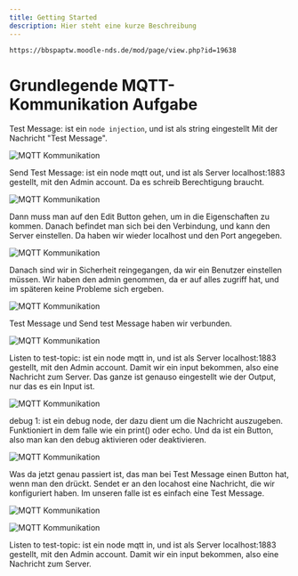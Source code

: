 ```yaml
---
title: Getting Started
description: Hier steht eine kurze Beschreibung
---
```


`https://bbspaptw.moodle-nds.de/mod/page/view.php?id=19638`

# Grundlegende MQTT-Kommunikation Aufgabe

Test Message: ist ein `node injection`, und ist als string eingestellt
Mit der Nachricht "Test Message".

![MQTT Kommunikation](/Aufgabe1//string-test-message.jpeg)

Send Test Message: ist ein node mqtt out, und ist als Server localhost:1883 gestellt, mit den Admin account.
Da es schreib Berechtigung braucht.

![MQTT Kommunikation](/Aufgabe1//mqtt-output-test-message.jpeg)

Dann muss man auf den Edit Button gehen, um in die Eigenschaften zu kommen.
Danach befindet man sich bei den Verbindung, und kann den Server einstellen.
Da haben wir wieder localhost und den Port angegeben.

![MQTT Kommunikation](/Aufgabe1//bearbeitung-button.jpeg)

Danach sind wir in Sicherheit reingegangen, da wir ein Benutzer einstellen müssen.
Wir haben den admin genommen, da er auf alles zugriff hat, und im späteren keine Probleme sich ergeben.

![MQTT Kommunikation](/Aufgabe1//sicherheit-rechte-admin.jpeg)

Test Message und Send test Message haben wir verbunden.

![MQTT Kommunikation](/Aufgabe1/verbindung-der-test-message.jpeg)

Listen to test-topic: ist ein node mqtt in, und ist als Server localhost:1883 gestellt, mit den Admin account.
Damit wir ein input bekommen, also eine Nachricht zum Server.
Das ganze ist genauso eingestellt wie der Output, nur das es ein Input ist.

![MQTT Kommunikation](/Aufgabe1/mqtt-input.jpeg)

debug 1: ist ein debug node, der dazu dient um die Nachricht auszugeben.
Funktioniert in dem falle wie ein print() oder echo.
Und da ist ein Button, also man kan den debug aktivieren oder deaktivieren.

![MQTT Kommunikation](/Aufgabe1/debug-button.jpeg)





Was da jetzt genau passiert ist, das man bei Test Message einen Button hat, wenn man den drückt.
Sendet er an den locahost eine Nachricht, die wir konfiguriert haben. Im unseren falle ist es einfach eine Test Message.

![MQTT Kommunikation](/Aufgabe1/function.jpeg)

![MQTT Kommunikation](/Aufgabe1/mqtt-input-and-debug.jpeg)

Listen to test-topic: ist ein node mqtt in, und ist als Server localhost:1883 gestellt, mit den Admin account.
Damit wir ein input bekommen, also eine Nachricht zum Server.
